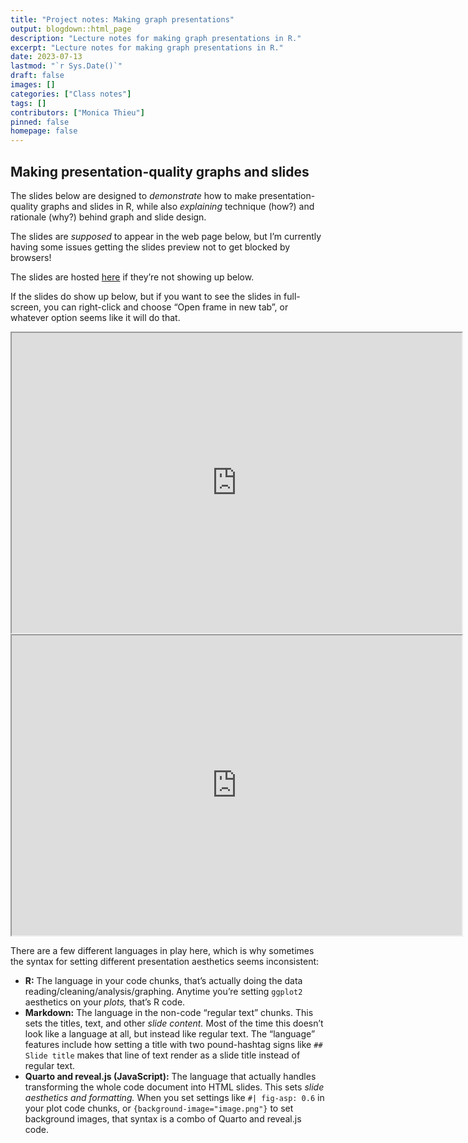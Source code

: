 ```yaml
---
title: "Project notes: Making graph presentations"
output: blogdown::html_page
description: "Lecture notes for making graph presentations in R."
excerpt: "Lecture notes for making graph presentations in R."
date: 2023-07-13
lastmod: "`r Sys.Date()`"
draft: false
images: []
categories: ["Class notes"]
tags: []
contributors: ["Monica Thieu"]
pinned: false
homepage: false
---
```


## Making presentation-quality graphs and slides

The slides below are designed to _demonstrate_ how to make presentation-quality graphs and slides in R, while also _explaining_ technique (how?) and rationale (why?) behind graph and slide design.

The slides are _supposed_ to appear in the web page below, but I'm currently having some issues getting the slides preview not to get blocked by browsers! 

The slides are hosted [here](https://monicathieu.quarto.pub/guide-to-presenting-graphs/) if they're not showing up below.

If the slides do show up below, but if you want to see the slides in full-screen, you can right-click and choose "Open frame in new tab", or whatever option seems like it will do that.

```{=html}
<iframe width="720" height="480" src="https://monicathieu.quarto.pub/guide-to-presenting-graphs/" title="Monica's guide to presenting graphs"></iframe>
```

<iframe width="720" height="480" src="https://monicathieu.quarto.pub/guide-to-presenting-graphs/" title="Monica's slides on presenting graphs"></iframe>

There are a few different languages in play here, which is why sometimes the syntax for setting different presentation aesthetics seems inconsistent:

- **R:** The language in your code chunks, that's actually doing the data reading/cleaning/analysis/graphing. Anytime you're setting `ggplot2` aesthetics on your _plots,_ that's R code.
- **Markdown:** The language in the non-code "regular text" chunks. This sets the titles, text, and other _slide content._ Most of the time this doesn't look like a language at all, but instead like regular text. The "language" features include how setting a title with two pound-hashtag signs like `## Slide title` makes that line of text render as a slide title instead of regular text.
- **Quarto and reveal.js (JavaScript):** The language that actually handles transforming the whole code document into HTML slides. This sets _slide aesthetics and formatting._ When you set settings like `#| fig-asp: 0.6` in your plot code chunks, or `{background-image="image.png"}` to set background images, that syntax is a combo of Quarto and reveal.js code.